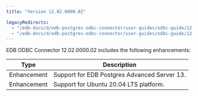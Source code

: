 ```yaml
---
title: "Version 12.02.0000.02"

legacyRedirects:
  - "/edb-docs/d/edb-postgres-odbc-connector/user-guides/odbc-guide/12.2.0.2/whats_new.html"
  - "/edb-docs/d/edb-postgres-odbc-connector/user-guides/odbc-guide/12.2.0.1/whats_new.html"
---
```



EDB ODBC Connector 12.02.0000.02 includes the following enhancements:

| Type              | Description                                   |
| ----------------- | --------------------------------------------- | 
| Enhancement       | Support for EDB Postgres Advanced Server 13.  |
| Enhancement       | Support for Ubuntu 20.04 LTS platform.        |